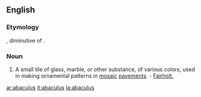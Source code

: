 ==English==

===Etymology===
{{L.}}, diminutive of {{term|abacus}}.

===Noun===
{{en-noun|abaculi}}

# {{archaic}} A small tile of glass, marble, or other substance, of various colors, used in making ornamental patterns in [[mosaic]] [[pavements]]. - [[Fairholt.]]

[[ar:abaculus]]
[[it:abaculus]]
[[la:abaculus]]